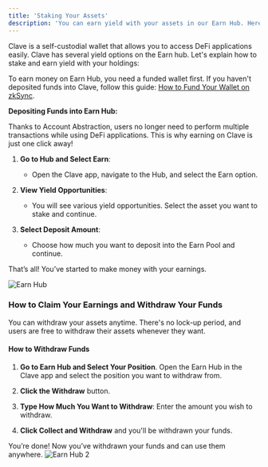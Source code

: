 ```yaml
---
title: 'Staking Your Assets'
description: 'You can earn yield with your assets in our Earn Hub. Here is a guide to stake your tokens via Clave!'
---
```


Clave is a self-custodial wallet that allows you to access DeFi applications easily. Clave has several yield options on the Earn hub. Let's explain how to stake and earn yield with your holdings:

To earn money on Earn Hub, you need a funded wallet first. If you haven't deposited funds into Clave, follow this guide: [How to Fund Your Wallet on zkSync](how-to-fund-your-wallet-on-zksync).

**Depositing Funds into Earn Hub:**

Thanks to Account Abstraction, users no longer need to perform multiple transactions while using DeFi applications. This is why earning on Clave is just one click away!


1. **Go to Hub and Select Earn**:
   - Open the Clave app, navigate to the Hub, and select the Earn option.

2. **View Yield Opportunities**:
   - You will see various yield opportunities. Select the asset you want to stake and continue.

3. **Select Deposit Amount**:
   - Choose how much you want to deposit into the Earn Pool and continue.

That’s all! You’ve started to make money with your earnings.

![Earn Hub](images/earn1.png)

### How to Claim Your Earnings and Withdraw Your Funds

You can withdraw your assets anytime. There's no lock-up period, and users are free to withdraw their assets whenever they want.

#### How to Withdraw Funds

1. **Go to Earn Hub and Select Your Position**. Open the Earn Hub in the Clave app and select the position you want to withdraw from.

2. **Click the Withdraw** button.

3. **Type How Much You Want to Withdraw**: Enter the amount you wish to withdraw.

4. **Click Collect and Withdraw** and you'll be withdrawn your funds. 

You’re done! Now you’ve withdrawn your funds and can use them anywhere.
![Earn Hub 2](images/earn2.png)
